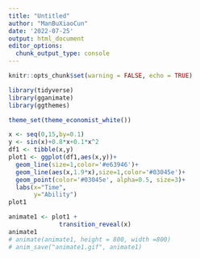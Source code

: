 ```yaml
---
title: "Untitled"
author: "ManBuXiaoCun"
date: '2022-07-25'
output: html_document
editor_options: 
  chunk_output_type: console
---
```


```r
knitr::opts_chunk$set(warning = FALSE, echo = TRUE)
```

```r
library(tidyverse)
library(gganimate)
library(ggthemes)

theme_set(theme_economist_white())

x <- seq(0,15,by=0.1)
y <- sin(x)+0.8*x+0.1*x^2
df1 <- tibble(x,y)
plot1 <- ggplot(df1,aes(x,y))+
  geom_line(size=1,color='#e63946')+
  geom_line(aes(x,1.9*x),size=1,color='#03045e')+
  geom_point(color='#03045e', alpha=0.5, size=3)+
  labs(x="Time",
       y="Ability")
plot1
```

```r
animate1 <- plot1 +
              transition_reveal(x)
animate1
# animate(animate1, height = 800, width =800)
# anim_save("animate1.gif", animate1)
```

